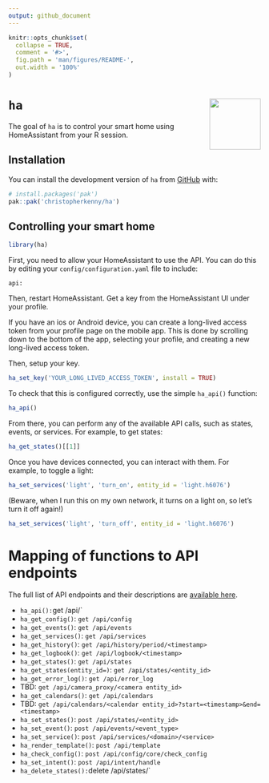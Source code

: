 ```yaml
---
output: github_document
---
```


<!-- README.md is generated from README.Rmd. Please edit that file -->

```r
knitr::opts_chunk$set(
  collapse = TRUE,
  comment = '#>',
  fig.path = 'man/figures/README-',
  out.width = '100%'
)
```

# `ha` <img src="man/figures/logo.png" align="right" height="102" alt="" />

<!-- badges: start -->
<!-- badges: end -->

The goal of `ha` is to control your smart home using HomeAssistant from your R session.

## Installation

You can install the development version of `ha` from [GitHub](https://github.com/christopherkenny/ha) with:

``` r
# install.packages('pak')
pak::pak('christopherkenny/ha')
```

## Controlling your smart home

```r
library(ha)
```

First, you need to allow your HomeAssistant to use the API.
You can do this by editing your `config/configuration.yaml` file to include:

```
api:
```

Then, restart HomeAssistant. Get a key from the HomeAssistant UI under your profile.

If you have an ios or Android device, you can create a long-lived access token from your profile page on the mobile app. This is done by scrolling down to the bottom of the app, selecting your profile, and creating a new long-lived access token.

Then, setup your key.

```r
ha_set_key('YOUR_LONG_LIVED_ACCESS_TOKEN', install = TRUE)
```

To check that this is configured correctly, use the simple `ha_api()` function:

```r
ha_api()
```

From there, you can perform any of the available API calls, such as states, events, or services.
For example, to get states:

```r
ha_get_states()[[1]]
```

Once you have devices connected, you can interact with them.
For example, to toggle a light:

```r
ha_set_services('light', 'turn_on', entity_id = 'light.h6076')
```

(Beware, when I run this on my own network, it turns on a light on, so let's turn it off again!)

```r
ha_set_services('light', 'turn_off', entity_id = 'light.h6076')
```

# Mapping of functions to API endpoints

The full list of API endpoints and their descriptions are [available here](https://developers.home-assistant.io/docs/api/rest/).

- `ha_api(): `get /api/`
- `ha_get_config()`: `get /api/config`
- `ha_get_events()`: `get /api/events`
- `ha_get_services()`: `get /api/services`
- `ha_get_history()`: `get /api/history/period/<timestamp>`
- `ha_get_logbook()`: `get /api/logbook/<timestamp>`
- `ha_get_states()`: `get /api/states`
- `ha_get_states(entity_id=)`: `get /api/states/<entity_id>`
- `ha_get_error_log()`: `get /api/error_log`
- TBD: `get /api/camera_proxy/<camera entity_id>`
- `ha_get_calendars()`: `get /api/calendars`
- TBD: `get /api/calendars/<calendar entity_id>?start=<timestamp>&end=<timestamp>`
- `ha_set_states()`: `post /api/states/<entity_id>`
- `ha_set_event()`: `post /api/events/<event_type>`
- `ha_set_service()`: `post /api/services/<domain>/<service>`
- `ha_render_template()`: `post /api/template`
- `ha_check_config()`: `post /api/config/core/check_config`
- `ha_set_intent()`: `post /api/intent/handle`
- `ha_delete_states(): `delete /api/states/<entity_id>`
